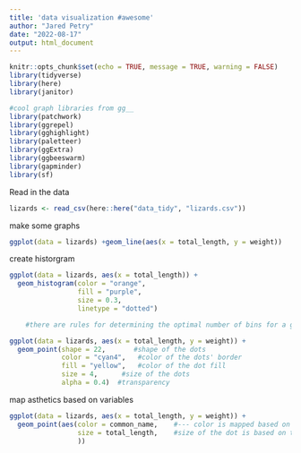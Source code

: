 ```yaml
---
title: 'data visualization #awesome'
author: "Jared Petry"
date: "2022-08-17"
output: html_document
---
```


```r
knitr::opts_chunk$set(echo = TRUE, message = TRUE, warning = FALSE)
library(tidyverse) 
library(here) 
library(janitor) 

#cool graph libraries from gg__
library(patchwork)
library(ggrepel)
library(gghighlight) 
library(paletteer)
library(ggExtra) 
library(ggbeeswarm) 
library(gapminder) 
library(sf)

```

Read in the data 
```r
lizards <- read_csv(here::here("data_tidy", "lizards.csv"))
```

make some graphs 
```r
ggplot(data = lizards) +geom_line(aes(x = total_length, y = weight))
```

create historgram 
```r
ggplot(data = lizards, aes(x = total_length)) +
  geom_histogram(color = "orange", 
                 fill = "purple", 
                 size = 0.3, 
                 linetype = "dotted")

    #there are rules for determining the optimal number of bins for a given sample size that we'll learn later
```

```r
ggplot(data = lizards, aes(x = total_length, y = weight)) + 
  geom_point(shape = 22,       #shape of the dots 
             color = "cyan4",   #color of the dots' border
             fill = "yellow",   #color of the dot fill
             size = 4,      #size of the dots
             alpha = 0.4)  #transparency
```

map asthetics based on variables
```r
ggplot(data = lizards, aes(x = total_length, y = weight)) + 
  geom_point(aes(color = common_name,    #--- color is mapped based on common name
                 size = total_length,    #size of the dot is based on the total length 
                 ))
```

